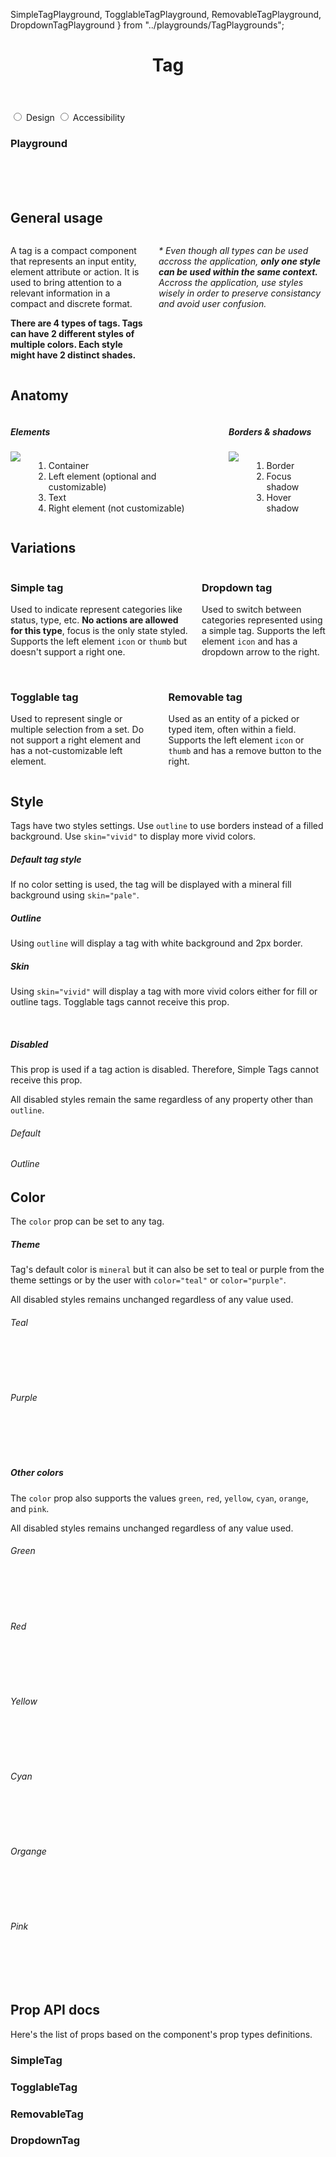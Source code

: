 
  SimpleTagPlayground,
  TogglableTagPlayground,
  RemovableTagPlayground,
  DropdownTagPlayground
} from "../playgrounds/TagPlaygrounds";

<Meta title="Components / Tag" component={SimpleTag} />

<header className="docs-title docs-title--with-tab">
  <div>
    <h1 class="docs-title__text">Tag</h1>
  </div>
</header>

<nav className="docs-content">
  <div class="simple-tab-wrapper"></div>
  <input className="simple-tab" type="radio" name="colors-tab" id="tab1" defaultChecked/>
  <label htmlFor="tab1">Design</label>

  <input className="simple-tab" type="radio" name="colors-tab" id="tab2" />
  <label htmlFor="tab2">Accessibility</label>
</nav>

### Playground
  <Preview>
    <Story name="InteractiveDemo">
      <Fragment>
        <SimpleTagPlayground />
        <br />
        <TogglableTagPlayground />
        <br />
        <RemovableTagPlayground />
        <br />
        <DropdownTagPlayground />
      </Fragment>
    </Story>
  </Preview>

<div class="simple-tab__content content1">
  <h2>General usage</h2>
  <div class="columns">
    <div class="column">
      <p>A tag is a compact component that represents an input entity, element attribute or action. It is used to bring attention to a relevant information in a compact and discrete format.</p> 
      <p><strong>There are 4 types of tags. Tags can have 2 different styles of multiple colors. Each style might have 2 distinct shades.</strong></p>
    </div>
    <div class="column">
      <p><em>* Even though all types can be used accross the application, <strong>only one style can be used within the same context.</strong> Accross the application, use styles wisely in order to preserve consistancy and avoid user confusion.</em></p>
    </div>
  </div>
  <h2>Anatomy</h2>
  <div class="columns">
    <div class="column">
      <h5>Elements</h5>
      <div class="columns">
        <div class="column is-half">
          <img src="docs/tag/anatomy.png"/>
        </div>
        <div class="column is-half">
          <ol>
            <li>Container</li>
            <li>Left element (optional and customizable)</li>
            <li>Text</li>
            <li>Right element (not customizable)</li>
          </ol>
        </div>
      </div>
    </div>
    <div class="column">
      <h5>Borders & shadows</h5>
      <div class="columns">
        <div class="column is-half">
          <img src="docs/tag/borders.png"/>
        </div>
        <div class="column is-half">
          <ol>
            <li>Border</li>
            <li>Focus shadow</li>
            <li>Hover shadow</li>
          </ol>
        </div>
      </div>
    </div>
  </div>
  <h2>Variations</h2>
  <div>
    <div class="columns">
      <div class="column">
        <h3>Simple tag</h3>
        <p>Used to indicate represent categories like status, type, etc. <strong>No actions are allowed for this type</strong>, focus is the only state styled. Supports the left element <code>icon</code> or <code>thumb</code> but doesn't support a right one.</p>
        <SimpleTag text="Simple tag" />
        <SimpleTag text="Simple tag" icon="calendar"/>
        <SimpleTag text="Simple tag" thumbSrc={thumbSrcOptions[1]} />
      </div>
      <div class="column">
        <h3>Dropdown tag</h3>
        <p>Used to switch between categories represented using a simple tag. Supports the left element <code>icon</code> and has a dropdown arrow to the right.<br /><br /></p>
        <DropdownTag text="Dropdown" />
        <DropdownTag text="Dropdown" icon="calendar"/>
      </div>
    </div>
    <div class="columns">
      <div class="column">
        <h3>Togglable tag</h3>
        <p>Used to represent single or multiple selection from a set. Do not support a right element and has a not-customizable left element.</p>
        <TogglableTag text="Togglable unselected" />
        <TogglableTag text="Togglable selected" selected />
      </div>
      <div class="column">
        <h3>Removable tag</h3>
        <p>Used as an entity of a picked or typed item, often within a field. Supports the left element <code>icon</code> or <code>thumb</code> and has a remove button to the right.</p>
        <RemovableTag text="Removable" />
        <RemovableTag text="Removable" icon="calendar" />
        <RemovableTag text="Removable" thumbSrc={thumbSrcOptions[1]} />
      </div>
    </div>
  </div>
</div>

## Style

Tags have two styles settings. Use `outline` to use borders instead of a filled background. Use `skin="vivid"` to display more vivid colors.

##### Default tag style
If no color setting is used, the tag will be displayed with a mineral fill background using `skin="pale"`.

<Preview>
  <Story name="Fill sample">
    <Fragment>
      <SimpleTag text="Simple tag" />
      <SimpleTag text="Simple tag" icon="calendar" />
      <SimpleTag text="Simple tag" thumbSrc={thumbSrcOptions[1]} />
      <TogglableTag text="Togglable" />
      <TogglableTag text="Togg. selected" selected />
      <DropdownTag text="Dropdown" />
      <RemovableTag text="Removable" />
    </Fragment>
  </Story>
</Preview>

##### Outline
Using `outline` will display a tag with white background and 2px border.

<Preview>
  <Story name="Outline sample">
    <Fragment>
      <SimpleTag outline text="Simple tag" />
      <SimpleTag outline text="Simple tag" icon="calendar" />
      <SimpleTag outline text="Simple tag" thumbSrc={thumbSrcOptions[1]} />
      <TogglableTag outline text="Togglable" />
      <TogglableTag outline text="Togg. selected" selected />
      <DropdownTag outline text="Dropdown" />
      <RemovableTag outline text="Removable" />
    </Fragment>
  </Story>
</Preview>

##### Skin
Using `skin="vivid"` will display a tag with more vivid colors either for fill or outline tags. Togglable tags cannot receive this prop.

<Preview>
  <Story name="Skin sample">
    <Fragment>
      <SimpleTag skin="vivid" text="Simple tag" />
      <SimpleTag skin="vivid" text="Simple tag" icon="calendar" />
      <SimpleTag skin="vivid" text="Simple tag" thumbSrc={thumbSrcOptions[1]} />
      <DropdownTag skin="vivid" text="Dropdown" />
      <RemovableTag skin="vivid" text="Removable" />
      <br />
      <SimpleTag outline skin="vivid" text="Simple tag" />
      <SimpleTag outline skin="vivid" text="Simple tag" icon="calendar" />
      <SimpleTag outline skin="vivid" text="Simple tag" thumbSrc={thumbSrcOptions[1]} />
      <DropdownTag outline skin="vivid" text="Dropdown" />
      <RemovableTag outline skin="vivid" text="Removable" />
    </Fragment>
  </Story>
</Preview>

##### Disabled
This prop is used if a tag action is disabled. Therefore, Simple Tags cannot receive this prop.

All disabled styles remain the same regardless of any property other than `outline`.

###### Default

<Preview>
  <Story name="Disabled sample">
    <Fragment>
      <TogglableTag disabled text="Togglable" />
      <TogglableTag disabled text="Togg. selected" skin="vivid" color="mineral" icon="check" selected />
      <DropdownTag disabled text="Dropdown" />
      <RemovableTag disabled text="Removable" />
    </Fragment>
  </Story>
</Preview>

###### Outline

<Preview>
  <Story name="Disabled outline sample">
    <Fragment>
      <TogglableTag disabled outline text="Togglable" />
      <TogglableTag disabled outline text="Togg. selected" skin="vivid" color="mineral" icon="check" />
      <DropdownTag disabled outline text="Dropdown" />
      <RemovableTag disabled outline text="Removable" />
    </Fragment>
  </Story>
</Preview>

## Color
The `color` prop can be set to any tag.

##### Theme
Tag's default color is `mineral` but it can also be set to teal or purple from the theme settings or by the user with `color="teal"` or `color="purple"`.

All disabled styles remains unchanged regardless of any value used.

###### Teal

<Preview>
  <Story name="Teal Theme Sample">
    <Fragment>
      <TogglableTag color="teal" text="Togglable unselected" />
      <DropdownTag color="teal" text="Dropdown" />
      <RemovableTag color="teal" text="Removable" removable />
      <SimpleTag color="teal" text="Simple tag" />
      <SimpleTag color="teal" text="Simple tag" icon="calendar" />
      <SimpleTag color="teal" text="Simple tag" thumbSrc={thumbSrcOptions[1]} />
      <br />
      <TogglableTag color="teal" text="Togglable selected" selected/>
      <DropdownTag color="teal" skin="vivid" text="Dropdown" />
      <RemovableTag color="teal" skin="vivid" text="Removable" />
      <SimpleTag color="teal" skin="vivid" text="Simple tag" />
      <SimpleTag color="teal" skin="vivid" text="Simple tag" icon="calendar" />
      <SimpleTag color="teal" skin="vivid" text="Simple tag" thumbSrc={thumbSrcOptions[1]} />
      <br />
      <TogglableTag outline color="teal" text="Togglable unselected" />
      <DropdownTag outline color="teal" text="Dropdown" icon="calendar"/>
      <RemovableTag outline color="teal" text="Removable" />
      <SimpleTag outline color="teal" text="Simple tag" />
      <SimpleTag outline color="teal" text="Simple tag" icon="calendar" />
      <SimpleTag outline color="teal" text="Simple tag" thumbSrc={thumbSrcOptions[1]} />
      <br /> 
      <TogglableTag outline color="teal" text="Togglable selected" selected/>
      <DropdownTag outline color="teal" skin="vivid" text="Dropdown" icon="calendar"/>
      <RemovableTag outline color="teal" skin="vivid" text="Removable" />
      <SimpleTag outline color="teal" skin="vivid" text="Simple tag" />
      <SimpleTag outline color="teal" skin="vivid" text="Simple tag" icon="calendar" />
      <SimpleTag outline color="teal" skin="vivid" text="Simple tag" thumbSrc={thumbSrcOptions[1]} />
    </Fragment>
  </Story>
</Preview>

###### Purple

<Preview>
  <Story name="Purple Theme Sample">
    <Fragment>
      <TogglableTag color="purple" text="Togglable unselected" />
      <DropdownTag color="purple" text="Dropdown" icon="calendar" />
      <RemovableTag color="purple" text="Removable" />
      <SimpleTag color="purple" text="Simple tag" />
      <SimpleTag color="purple" text="Simple tag" icon="calendar" />
      <SimpleTag color="purple" text="Simple tag" thumbSrc={thumbSrcOptions[1]} />
      <br />
      <TogglableTag color="purple" text="Togglable selected" selected />
      <DropdownTag color="purple" skin="vivid" text="Dropdown" icon="calendar" />
      <RemovableTag color="purple" skin="vivid" text="Removable" />
      <SimpleTag color="purple" skin="vivid" text="Simple tag" />
      <SimpleTag color="purple" skin="vivid" text="Simple tag" icon="calendar" />
      <SimpleTag color="purple" skin="vivid" text="Simple tag" thumbSrc={thumbSrcOptions[1]} />
      <br />
      <TogglableTag outline color="purple" text="Togglable unselected" />
      <DropdownTag outline color="purple" text="Dropdown" icon="calendar" />
      <RemovableTag outline color="purple" text="Removable" />
      <SimpleTag outline color="purple" text="Simple tag" />
      <SimpleTag outline color="purple" text="Simple tag" icon="calendar" />
      <SimpleTag outline color="purple" text="Simple tag" thumbSrc={thumbSrcOptions[1]} />
      <br /> 
      <TogglableTag outline color="purple" text="Togglable selected" selected />
      <DropdownTag outline color="purple" skin="vivid" text="Dropdown" icon="calendar" />
      <RemovableTag outline color="purple" skin="vivid" text="Removable" />
      <SimpleTag outline color="purple" skin="vivid" text="Simple tag" />
      <SimpleTag outline color="purple" skin="vivid" text="Simple tag" icon="calendar" />
      <SimpleTag outline color="purple" skin="vivid" text="Simple tag" thumbSrc={thumbSrcOptions[1]} />
    </Fragment>
  </Story>
</Preview>

##### Other colors
The `color` prop also supports the values `green`, `red`, `yellow`, `cyan`, `orange`, and `pink`.

All disabled styles remains unchanged regardless of any value used.

###### Green

<Preview>
  <Story name="Green Theme Sample">
    <Fragment>
      <TogglableTag color="green" text="Togglable unselected" />
      <DropdownTag color="green" text="Dropdown" icon="calendar" />
      <RemovableTag color="green" text="Removable" />
      <SimpleTag color="green" text="Simple tag" />
      <SimpleTag color="green" text="Simple tag" icon="calendar" />
      <SimpleTag color="green" text="Simple tag" thumbSrc={thumbSrcOptions[1]} />
      <br />
      <TogglableTag color="green" text="Togglable selected" selected />
      <DropdownTag color="green" skin="vivid" text="Dropdown" icon="calendar" />
      <RemovableTag color="green" skin="vivid" text="Removable" />
      <SimpleTag color="green" skin="vivid" text="Simple tag" />
      <SimpleTag color="green" skin="vivid" text="Simple tag" icon="calendar" />
      <SimpleTag color="green" skin="vivid" text="Simple tag" thumbSrc={thumbSrcOptions[1]} />
      <br />
      <TogglableTag outline color="green" text="Togglable unselected" />
      <DropdownTag outline color="green" text="Dropdown" icon="calendar" />
      <RemovableTag outline color="green" text="Removable" />
      <SimpleTag outline color="green" text="Simple tag" />
      <SimpleTag outline color="green" text="Simple tag" icon="calendar" />
      <SimpleTag outline color="green" text="Simple tag" thumbSrc={thumbSrcOptions[1]} />
      <br /> 
      <TogglableTag outline color="green" text="Togglable selected" selected />
      <DropdownTag outline color="green" skin="vivid" text="Dropdown" icon="calendar" />
      <RemovableTag outline color="green" skin="vivid" text="Removable" />
      <SimpleTag outline color="green" skin="vivid" text="Simple tag" />
      <SimpleTag outline color="green" skin="vivid" text="Simple tag" icon="calendar" />
      <SimpleTag outline color="green" skin="vivid" text="Simple tag" thumbSrc={thumbSrcOptions[1]} />
    </Fragment>
  </Story>
</Preview>

###### Red

<Preview>
  <Story name="Red Theme Sample">
    <Fragment>
      <TogglableTag color="red" text="Togglable unselected" />
      <DropdownTag color="red" text="Dropdown" icon="calendar" />
      <RemovableTag color="red" text="Removable" />
      <SimpleTag color="red" text="Simple tag" />
      <SimpleTag color="red" text="Simple tag" icon="calendar" />
      <SimpleTag color="red" text="Simple tag" thumbSrc={thumbSrcOptions[1]} />
      <br />
      <TogglableTag color="red" text="Togglable selected" selected />
      <DropdownTag color="red" skin="vivid" text="Dropdown" icon="calendar" />
      <RemovableTag color="red" skin="vivid" text="Removable" />
      <SimpleTag color="red" skin="vivid" text="Simple tag" />
      <SimpleTag color="red" skin="vivid" text="Simple tag" icon="calendar" />
      <SimpleTag color="red" skin="vivid" text="Simple tag" thumbSrc={thumbSrcOptions[1]} />
      <br />
      <TogglableTag outline color="red" text="Togglable unselected" />
      <DropdownTag outline color="red" text="Dropdown" icon="calendar" />
      <RemovableTag outline color="red" text="Removable" />
      <SimpleTag outline color="red" text="Simple tag" />
      <SimpleTag outline color="red" text="Simple tag" icon="calendar" />
      <SimpleTag outline color="red" text="Simple tag" thumbSrc={thumbSrcOptions[1]} />
      <br /> 
      <TogglableTag outline color="red" text="Togglable selected" selected />
      <DropdownTag outline color="red" skin="vivid" text="Dropdown" icon="calendar" />
      <RemovableTag outline color="red" skin="vivid" text="Removable" />
      <SimpleTag outline color="red" skin="vivid" text="Simple tag" />
      <SimpleTag outline color="red" skin="vivid" text="Simple tag" icon="calendar" />
      <SimpleTag outline color="red" skin="vivid" text="Simple tag" thumbSrc={thumbSrcOptions[1]} />
    </Fragment>
  </Story>
</Preview>

###### Yellow

<Preview>
  <Story name="Yellow Theme Sample">
    <Fragment>
      <TogglableTag color="yellow" text="Togglable unselected" />
      <DropdownTag color="yellow" text="Dropdown" icon="calendar" />
      <RemovableTag color="yellow" text="Removable" />
      <SimpleTag color="yellow" text="Simple tag" />
      <SimpleTag color="yellow" text="Simple tag" icon="calendar" />
      <SimpleTag color="yellow" text="Simple tag" thumbSrc={thumbSrcOptions[1]} />
      <br />
      <TogglableTag color="yellow" text="Togglable selected" selected />
      <DropdownTag color="yellow" skin="vivid" text="Dropdown" icon="calendar" />
      <RemovableTag color="yellow" skin="vivid" text="Removable" />
      <SimpleTag color="yellow" skin="vivid" text="Simple tag" />
      <SimpleTag color="yellow" skin="vivid" text="Simple tag" icon="calendar" />
      <SimpleTag color="yellow" skin="vivid" text="Simple tag" thumbSrc={thumbSrcOptions[1]} />
      <br />
      <TogglableTag outline color="yellow" text="Togglable unselected" />
      <DropdownTag outline color="yellow" text="Dropdown" icon="calendar" />
      <RemovableTag outline color="yellow" text="Removable" />
      <SimpleTag outline color="yellow" text="Simple tag" />
      <SimpleTag outline color="yellow" text="Simple tag" icon="calendar" />
      <SimpleTag outline color="yellow" text="Simple tag" thumbSrc={thumbSrcOptions[1]} />
      <br /> 
      <TogglableTag outline color="yellow" text="Togglable selected" selected />
      <DropdownTag outline color="yellow" skin="vivid" text="Dropdown" icon="calendar" />
      <RemovableTag outline color="yellow" skin="vivid" text="Removable" />
      <SimpleTag outline color="yellow" skin="vivid" text="Simple tag" />
      <SimpleTag outline color="yellow" skin="vivid" text="Simple tag" icon="calendar" />
      <SimpleTag outline color="yellow" skin="vivid" text="Simple tag" thumbSrc={thumbSrcOptions[1]} />
    </Fragment>
  </Story>
</Preview>

###### Cyan

<Preview>
  <Story name="Cyan Theme Sample">
    <Fragment>
      <TogglableTag color="cyan" text="Togglable unselected" />
      <DropdownTag color="cyan" text="Dropdown" icon="calendar" />
      <RemovableTag color="cyan" text="Removable" />
      <SimpleTag color="cyan" text="Simple tag" />
      <SimpleTag color="cyan" text="Simple tag" icon="calendar" />
      <SimpleTag color="cyan" text="Simple tag" thumbSrc={thumbSrcOptions[1]} />
      <br />
      <TogglableTag color="cyan" text="Togglable selected" selected />
      <DropdownTag color="cyan" skin="vivid" text="Dropdown" icon="calendar" />
      <RemovableTag color="cyan" skin="vivid" text="Removable" />
      <SimpleTag color="cyan" skin="vivid" text="Simple tag" />
      <SimpleTag color="cyan" skin="vivid" text="Simple tag" icon="calendar" />
      <SimpleTag color="cyan" skin="vivid" text="Simple tag" thumbSrc={thumbSrcOptions[1]} />
      <br />
      <TogglableTag outline color="cyan" text="Togglable unselected" />
      <DropdownTag outline color="cyan" text="Dropdown" icon="calendar" />
      <RemovableTag outline color="cyan" text="Removable" />
      <SimpleTag outline color="cyan" text="Simple tag" />
      <SimpleTag outline color="cyan" text="Simple tag" icon="calendar" />
      <SimpleTag outline color="cyan" text="Simple tag" thumbSrc={thumbSrcOptions[1]} />
      <br /> 
      <TogglableTag outline color="cyan" text="Togglable selected" selected />
      <DropdownTag outline color="cyan" skin="vivid" text="Dropdown" icon="calendar" />
      <RemovableTag outline color="cyan" skin="vivid" text="Removable" />
      <SimpleTag outline color="cyan" skin="vivid" text="Simple tag" />
      <SimpleTag outline color="cyan" skin="vivid" text="Simple tag" icon="calendar" />
      <SimpleTag outline color="cyan" skin="vivid" text="Simple tag" thumbSrc={thumbSrcOptions[1]} />
    </Fragment>
  </Story>
</Preview>

###### Organge

<Preview>
  <Story name="Organge Theme Sample">
    <Fragment>
      <TogglableTag color="orange" text="Togglable unselected" />
      <DropdownTag color="orange" text="Dropdown" icon="calendar" />
      <RemovableTag color="orange" text="Removable" />
      <SimpleTag color="orange" text="Simple tag" />
      <SimpleTag color="orange" text="Simple tag" icon="calendar" />
      <SimpleTag color="orange" text="Simple tag" thumbSrc={thumbSrcOptions[1]} />
      <br />
      <TogglableTag color="orange" text="Togglable selected" selected />
      <DropdownTag color="orange" skin="vivid" text="Dropdown" icon="calendar" />
      <RemovableTag color="orange" skin="vivid" text="Removable" />
      <SimpleTag color="orange" skin="vivid" text="Simple tag" />
      <SimpleTag color="orange" skin="vivid" text="Simple tag" icon="calendar" />
      <SimpleTag color="orange" skin="vivid" text="Simple tag" thumbSrc={thumbSrcOptions[1]} />
      <br />
      <TogglableTag outline color="orange" text="Togglable unselected" />
      <DropdownTag outline color="orange" text="Dropdown" icon="calendar" />
      <RemovableTag outline color="orange" text="Removable" />
      <SimpleTag outline color="orange" text="Simple tag" />
      <SimpleTag outline color="orange" text="Simple tag" icon="calendar" />
      <SimpleTag outline color="orange" text="Simple tag" thumbSrc={thumbSrcOptions[1]} />
      <br /> 
      <TogglableTag outline color="orange" text="Togglable selected" selected />
      <DropdownTag outline color="orange" skin="vivid" text="Dropdown" icon="calendar" />
      <RemovableTag outline color="orange" skin="vivid" text="Removable" />
      <SimpleTag outline color="orange" skin="vivid" text="Simple tag" />
      <SimpleTag outline color="orange" skin="vivid" text="Simple tag" icon="calendar" />
      <SimpleTag outline color="orange" skin="vivid" text="Simple tag" thumbSrc={thumbSrcOptions[1]} />
    </Fragment>
  </Story>
</Preview>

###### Pink

<Preview>
  <Story name="Pink Theme Sample">
    <Fragment>
      <TogglableTag color="pink" text="Togglable unselected" />
      <DropdownTag color="pink" text="Dropdown" icon="calendar" />
      <RemovableTag color="pink" text="Removable" removable />
      <SimpleTag color="pink" text="Simple tag" />
      <SimpleTag color="pink" text="Simple tag" icon="calendar" />
      <SimpleTag color="pink" text="Simple tag" thumbSrc={thumbSrcOptions[1]} />
      <br />
      <TogglableTag color="pink" text="Togglable selected" selected />
      <DropdownTag color="pink" skin="vivid" text="Dropdown" icon="calendar" />
      <RemovableTag color="pink" skin="vivid" text="Removable" />
      <SimpleTag color="pink" skin="vivid" text="Simple tag" />
      <SimpleTag color="pink" skin="vivid" text="Simple tag" icon="calendar" />
      <SimpleTag color="pink" skin="vivid" text="Simple tag" thumbSrc={thumbSrcOptions[1]} />
      <br />
      <TogglableTag outline color="pink" text="Togglable unselected" />
      <DropdownTag outline color="pink" text="Dropdown" icon="calendar" />
      <RemovableTag outline color="pink" text="Removable" />
      <SimpleTag outline color="pink" text="Simple tag" />
      <SimpleTag outline color="pink" text="Simple tag" icon="calendar" />
      <SimpleTag outline color="pink" text="Simple tag" thumbSrc={thumbSrcOptions[1]} />
      <br /> 
      <TogglableTag outline color="pink" text="Togglable selected" selected />
      <DropdownTag outline color="pink" skin="vivid" text="Dropdown" icon="calendar" />
      <RemovableTag outline color="pink" skin="vivid" text="Removable" />
      <SimpleTag outline color="pink" skin="vivid" text="Simple tag" />
      <SimpleTag outline color="pink" skin="vivid" text="Simple tag" icon="calendar" />
      <SimpleTag outline color="pink" skin="vivid" text="Simple tag" thumbSrc={thumbSrcOptions[1]} />
    </Fragment>
  </Story>
</Preview>

## Prop API docs

Here's the list of props based on the component's prop types definitions.
### SimpleTag
<Props of={SimpleTag} />

### TogglableTag
<Props of={TogglableTag} />

### RemovableTag
<Props of={RemovableTag} />

### DropdownTag
<Props of={DropdownTag} />
